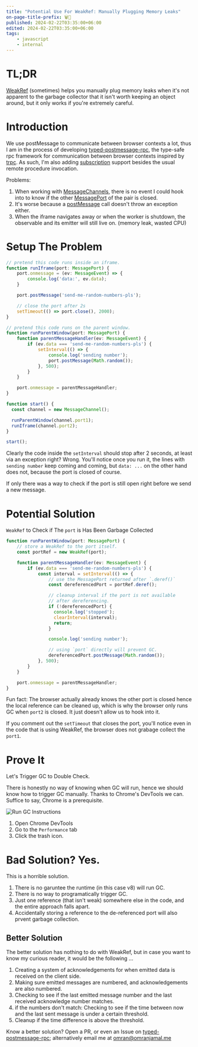 ```yaml
---
title: "Potential Use For WeakRef: Manually Plugging Memory Leaks"
on-page-title-prefix: 🗑️🔎
published: 2024-02-22T03:35:00+06:00
edited: 2024-02-22T03:35:00+06:00
tags:
    - javascript
    - internal
---
```


# TL;DR

[WeakRef](https://developer.mozilla.org/en-US/docs/Web/JavaScript/Reference/Global_Objects/WeakRef) (sometimes) helps
you manually plug memory leaks when it's not apparent to the garbage collector that it isn't worth keeping an
object around, but it only works if you're extremely careful.

# Introduction

We use postMessage to communicate between browser contexts a lot, thus I am in the process of 
developing [typed-postmessage-rpc](https://github.com/open-fringecore/typed-postmessage-rpc), the type-safe rpc
framework for communication between browser contexts inspired by [trpc](https://trpc.io/). As such, I'm also adding [subscription](https://trpc.io/docs/v10/subscriptions) support besides the usual remote  procedure invocation.

Problems:

1. When working with [MessageChannels](https://developer.mozilla.org/en-US/docs/Web/API/MessageChannel), there is no event I could hook into to know if the other [MessagePort](https://developer.mozilla.org/en-US/docs/Web/API/MessagePort) of the pair is closed.
2. It's worse because a [postMessage](https://developer.mozilla.org/en-US/docs/Web/API/MessagePort/postMessage) call doesn't throw an exception either. 
3. When the iframe navigates away or when the worker is shutdown, the observable and its emitter will still live on. (memory leak, wasted CPU)

# Setup The Problem

```ts
// pretend this code runs inside an iframe.
function runIframe(port: MessagePort) {
    port.onmessage = (ev: MessageEvent) => {
        console.log('data:', ev.data);
    }

    port.postMessage('send-me-random-numbers-pls');

    // close the port after 2s
    setTimeout(() => port.close(), 2000);
}

// pretend this code runs on the parent window.
function runParentWindow(port: MessagePort) {
    function parentMessageHandler(ev: MessageEvent) {
        if (ev.data === 'send-me-random-numbers-pls') {
            setInterval(() => {
                console.log('sending number');
                port.postMessage(Math.random());
            }, 500);
        }
    }

    port.onmessage = parentMessageHandler;
}

function start() {
  const channel = new MessageChannel();

  runParentWindow(channel.port1);
  runIframe(channel.port2);
}

start();
```

Clearly the code inside the `setInterval` should stop after 2 seconds, at least via an exception right? Wrong. 
You'll notice once you run it, the lines with `sending number` keep coming and coming, but `data: ...` on the
other hand does not, because the port is closed of course.

If only there was a way to check if the port is still open right before we send a new message.

# Potential Solution

`WeakRef` to Check if The `port` is Has Been Garbage Collected

```ts ins={3,9,13-17,22}
function runParentWindow(port: MessagePort) {
    // store a WeakRef to the port itself.
    const portRef = new WeakRef(port);

    function parentMessageHandler(ev: MessageEvent) {
        if (ev.data === 'send-me-random-numbers-pls') {
            const interval = setInterval(() => {
                // use the MessagePort returned after `.deref()`
                const dereferencedPort = portRef.deref();

                // cleanup interval if the port is not available
                // after dereferencing.
                if (!dereferencedPort) {
                  console.log('stopped');
                  clearInterval(interval);
                  return;
                }

                console.log('sending number');

                // using `port` directly will prevent GC.
                dereferencedPort.postMessage(Math.random());
            }, 500);
        }
    }

    port.onmessage = parentMessageHandler;
}
```

Fun fact: The browser actually already knows the other port is closed hence the local reference can be cleaned
up, which is why the browser only runs GC when `port2` is closed. It just doesn't allow us to hook into it.

If you comment out the `setTimeout` that closes the port, you'll notice even in the code that is using WeakRef,
the browser does not grabage collect the `port1`.

# Prove It

Let's Trigger GC to Double Check.

There is honestly no way of knowing when GC will run, hence we should know how to trigger GC manually.
Thanks to Chrome's DevTools we can. Suffice to say, Chrome is a prerequisite.

![Run GC Instructions](https://object-storage.omranjamal.me/run-gc.png)

1. Open Chrome DevTools
2. Go to the `Performance` tab
3. Click the trash icon.

# Bad Solution? Yes.

This is a horrible solution.

1. There is no garuntee the runtime (in this case v8) will run GC.
2. There is no way to programatically trigger GC.
3. Just one reference (that isn't weak) somewhere else in the code, and the entire approach falls apart.
4. Accidentally storing a reference to the de-referenced port will also prvent garbage collection.

## Better Solution

The better solution has nothing to do with WeakRef, but in case you want to know my curious reader,
it would be the following ...

1. Creating a system of acknowledgements for when emitted data is received on the client side.
2. Making sure emitted messages are numbered, and acknowledgements are also numbered.
3. Checking to see if the last emitted message number and the last received acknowledge number matches.
4. if the numbers don't match: Checking to see if the time between now and the last 
   sent message is under a certain threshold.
5. Cleanup if the time difference is above the threshold.

Know a better solution? Open a PR, or even an Issue on 
[typed-postmessage-rpc](https://github.com/open-fringecore/typed-postmessage-rpc); alternatively
email me at [omran@omranjamal.me](mailto:omran@omranjamal.me)
